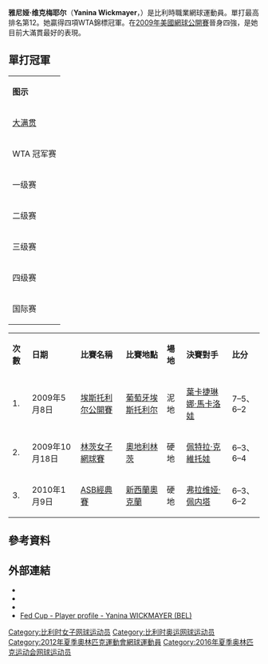 {{noteTA|G1=Tennis
|1=zh-hans:轮;zh-hk:圈;zh-tw:輪;
|2=zh-hans:半区;zh-hant:半部;
|3=zh-hans:半决赛;zh-hk:準決賽;zh-tw:四強;
|4=zh-hans:半準决赛;zh-hk:半準決賽;zh-tw:八強;
}}

{{Infobox Tennis player
| playername = 雅尼娅·维克梅耶尔<br>Yanina Wickmayer
| 照片 = Yanina Wickmayer at the 2010 US Open 03.jpg
| caption = 2010年
| nickname = 
| country = {{BEL}}
| residence = [[比利時|比利時]][[迪斯特|迪斯特]]<ref>{{citeweb|url=http://www.nieuwsblad.be/Article/Detail.aspx?ArticleID=1K2F3MLB&PostCode=3290|title=Deurne zet Wickmayer in de vitrine|publisher=''[[Het_Nieuwsblad|Het Nieuwsblad]]''|author=Inge Bosschaerts|date=2009-09-12|deadurl=yes|archiveurl=https://web.archive.org/web/20140822091953/http://www.nieuwsblad.be/Article/Detail.aspx?ArticleID=1K2F3MLB&PostCode=3290|archivedate=2014-08-22}}</ref>
| datebirth = {{Birth date and age|df=yes|1989|10|20}}
| placebirth = 比利時[[安特衛普省|安特衛普省]][[利爾|利爾]]
| height = {{height|m=1.83}}
| weight = 68kg
| turnedpro = 2004年
| retired = 
| plays = 右（雙手反拍）
| careerprizemoney = 2,020,708美元
| singlesrecord = 242勝113負
| singlestitles = 3 WTA (10 ITF)
| highestsinglesranking = 12 (2010年4月19日)
| currentsinglesranking = 26 (2011年10月10日)
| AustralianOpenresult = 第四輪 ([[2010年澳洲網球公開賽|2010年]], [[2015年澳洲網球公開賽|2015年]])
| FrenchOpenresult = 第三輪 ([[2010年法國網球公開賽|2010年]], [[2011年法國網球公開賽|2011年]], [[2016年法國網球公開賽|2016年]])
| Wimbledonresult = 第四輪 ([[2011年溫布頓網球錦標賽|2011年]])
| USOpenresult = 準決賽 ([[2009年美國網球公開賽|2009年]])
| doublesrecord = 69勝48負
| doublestitles = 0 (8 ITF)
| highestdoublesranking = 71 (2010年2月15日)
| grandslamsdoublesresults = yes
| AustralianOpenDoublesresult =
| FrenchOpenDoublesresult = 1R ([[2008年法國網球公開賽|2008年]])
| WimbledonDoublesresult = 2R ([[2009年溫布頓網球錦標賽|2009年]]年)
| USOpenDoublesresult =
| updated = 
}}

'''雅尼娅·维克梅耶尔'''（'''Yanina Wickmayer'''，{{bd|1989年|10月20日|catIdx=Wickmayer, Yanina}}）是比利時職業網球運動員。單打最高排名第12。她贏得四項WTA錦標冠軍。在[[2009年美國網球公開賽|2009年美國網球公開賽]]晉身四強，是她目前大滿貫最好的表現。

==單打冠軍==
{| class="wikitable"
|- bgcolor="#eeeeee"
|'''图示'''
|- bgcolor="#e5d1cb"
| [[网球大满贯|大满贯]] 
|- bgcolor="#ffffcc"
| WTA 冠军赛 
|- bgcolor="#ffcccc"
| 一级赛 
|- bgcolor="#ccccff"
| 二级赛 
|- bgcolor="#CCFFCC"
| 三级赛 
|- bgcolor="#66CCFF"
| 四级赛 
|- bgcolor="#50C878"
| 国际赛 
|}
{| class="sortable wikitable"
|- 
|'''次數'''
|'''日期'''
|'''比賽名稱'''
|'''比賽地點'''
|'''場地'''
|'''決賽對手'''
|'''比分'''
|- bgcolor="#66CCFF"
| 1. 
| 2009年5月8日
| [[埃斯托利尔公開賽|埃斯托利尔公開賽]]
| [[葡萄牙|葡萄牙]][[埃斯托利尔|埃斯托利尔]]
| 泥地
| {{flagicon|RUS}} [[葉卡捷琳娜·馬卡洛娃|葉卡捷琳娜·馬卡洛娃]]
| 7–5、6–2
|- bgcolor="#ccccff"
| 2.
| 2009年10月18日
| [[林茨女子網球賽|林茨女子網球賽]]
| [[奧地利|奧地利]][[林茨|林茨]]
| 硬地
| {{flagicon|CZE}} [[佩特拉·克維托娃|佩特拉·克維托娃]]
| 6–3、6–4
|- bgcolor="#66CCFF"
| 3.
| 2010年1月9日
| [[ASB經典賽|ASB經典賽]]
| [[新西蘭|新西蘭]][[奧克蘭|奧克蘭]]
| 硬地
| {{flagicon|ITA}} [[弗拉维娅·佩内塔|弗拉维娅·佩内塔]]
| 6–3、6–2
|}

==參考資料==
{{Reflist}}

==外部連結==
{{Commonscat|Yanina Wickmayer}}
*{{Official|http://www.yaninawickmayer.com/}}
*{{Wta|id=11787}}
*{{ITF Profile|id=100041250}}
*[http://www.fedcup.com/en/players/player/profile.aspx?playerid=100041250 Fed Cup - Player profile - Yanina WICKMAYER (BEL)] {{Wayback|url=http://www.fedcup.com/en/players/player/profile.aspx?playerid=100041250 |date=20160420194013 }}

{{s-start}}
{{s-ach|aw}}
{{succession box|
|before= {{flagicon|RUS}} [[迪娜拉·薩芬娜|薩芬娜]]
|after= {{flagicon|ITA}} [[弗蘭切斯卡·斯基亞沃內|斯基亞沃內]]
|title= [[女子網球聯合會|WTA]]最佳進步獎
|years= 2009年
|}}
{{s-end}}

{{DEFAULTSORT:Wickmayer, Yanina}}
[[Category:比利时女子网球运动员|Category:比利时女子网球运动员]]
[[Category:比利时奥运网球运动员|Category:比利时奥运网球运动员]]
[[Category:2012年夏季奧林匹克運動會網球運動員|Category:2012年夏季奧林匹克運動會網球運動員]]
[[Category:2016年夏季奥林匹克运动会网球运动员|Category:2016年夏季奥林匹克运动会网球运动员]]